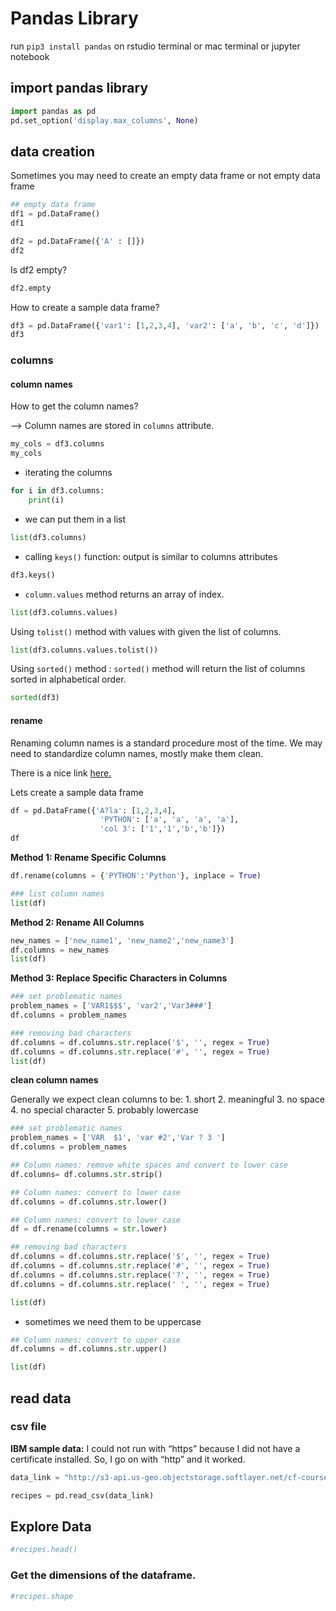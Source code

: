 # Pandas Library

run `pip3 install pandas` 
on rstudio terminal or mac terminal or jupyter notebook

## import pandas library

```python
import pandas as pd 
pd.set_option('display.max_columns', None)
```


## data creation

Sometimes you may need to create an empty data frame or not empty data frame

```python
## empty data frame
df1 = pd.DataFrame()
df1
```

```python
df2 = pd.DataFrame({'A' : []})
df2
```

Is df2 empty?

```python
df2.empty
```

How to create a sample data frame?

```python
df3 = pd.DataFrame({'var1': [1,2,3,4], 'var2': ['a', 'b', 'c', 'd']})
df3
```

### columns

#### column names

How to get the column names?  

--> Column names are stored in `columns` attribute.

```python
my_cols = df3.columns
my_cols
```

 - iterating the columns
 
```python
for i in df3.columns:
    print(i)
```

- we can put them in a list

```python
list(df3.columns)
```

- calling `keys()` function: output is similar to columns attributes

```python
df3.keys()
```

- `column.values` method returns an array of index.

```python
list(df3.columns.values)
```

Using `tolist()` method with values with given the list of columns. 
```python
list(df3.columns.values.tolist())
```

Using `sorted()` method : `sorted()` method will return the list of columns sorted in alphabetical order. 

```python
sorted(df3)
```

#### rename

Renaming column names is a standard procedure most of the time. We may need to standardize column names, mostly make them clean.
  
There is a nice link [here.](https://www.statology.org/pandas-rename-columns/)

Lets create a sample data frame

```python
df = pd.DataFrame({'A?la': [1,2,3,4],
                    'PYTHON': ['a', 'a', 'a', 'a'],
                    'col 3': ['1','1','b','b']})
df
```

**Method 1: Rename Specific Columns**

```python
df.rename(columns = {'PYTHON':'Python'}, inplace = True)

### list column names
list(df)
```

**Method 2: Rename All Columns**

```python
new_names = ['new_name1', 'new_name2','new_name3']
df.columns = new_names
list(df)
```

**Method 3: Replace Specific Characters in Columns**

```python
### set problematic names
problem_names = ['VAR1$$$', 'var2','Var3###']
df.columns = problem_names

### removing bad characters
df.columns = df.columns.str.replace('$', '', regex = True)
df.columns = df.columns.str.replace('#', '', regex = True)
list(df)
```

**clean column names**

Generally we expect clean columns to be:
  1. short
  2. meaningful
  3. no space
  4. no special character
  5. probably lowercase
  
```python
### set problematic names
problem_names = ['VAR  $1', 'var #2','Var ? 3 ']
df.columns = problem_names

## Column names: remove white spaces and convert to lower case
df.columns= df.columns.str.strip()

## Column names: convert to lower case
df.columns = df.columns.str.lower()

## Column names: convert to lower case
df = df.rename(columns = str.lower)

## removing bad characters
df.columns = df.columns.str.replace('$', '', regex = True)
df.columns = df.columns.str.replace('#', '', regex = True)
df.columns = df.columns.str.replace('?', '', regex = True)
df.columns = df.columns.str.replace(' ', '', regex = True)

list(df)
```

- sometimes we need them to be uppercase

```python
## Column names: convert to upper case
df.columns = df.columns.str.upper()

list(df)
```



## read data



### csv file

**IBM sample data:** I could not run with "https" because I did not have a certificate installed. So, I go on with "http" and it worked.

```python
data_link = "http://s3-api.us-geo.objectstorage.softlayer.net/cf-courses-data/CognitiveClass/DS0103EN/labs/data/recipes.csv"

recipes = pd.read_csv(data_link)
```



## Explore Data

```python
#recipes.head()
```


### Get the dimensions of the dataframe.

```python
#recipes.shape
```








